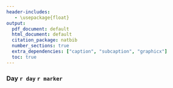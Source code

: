 ```yaml
---
header-includes:
   - \usepackage{float}
output:
  pdf_document: default
  html_document: default
  citation_package: natbib
  number_sections: true
  extra_dependencies: ["caption", "subcaption", "graphicx"]
  toc: true
---
```





### Day `r day` `r marker`
\begin{figure}[H]

\centering
\includegraphics[width=0.9\textwidth]{figs/pointwise_CI/PLOT_Day`r day``r key`_pointwiseCI.pdf}

  \caption{Adjusted threshold-response function for a range of thresholds of the Day `r day` `r marker` activity levels with point-wise 95\% confidence intervals. The dashed red line marks the threshold after which no more COVID events are observed. }
\end{figure}
\begin{figure}[H]
\centering
\includegraphics[width=0.9\textwidth]{figs/pointwise_CI/TABLE_Day`r day``r key`_pointwiseCI.pdf}

  \caption{Table of risk estimates for range of thresholds of Day `r day` `r marker` activity levels with point-wise 95\% confidence intervals. }

\end{figure}




\newpage
\begin{figure}[H]

\centering
\includegraphics[width=0.9\textwidth]{figs/simultaneous_CI/PLOT_Day`r day``r key`_simultCI.pdf}
  \caption{Adjusted threshold-response function for a range of thresholds of the Day `r day` `r marker` activity levels with simultaneous 95\% confidence bands. The dashed red line marks the threshold after which no more COVID events are observed. }
\end{figure}

\begin{figure}[H]
\centering
\includegraphics[width=0.9\textwidth]{figs/simultaneous_CI/TABLE_Day`r day``r key`_simultCI.pdf}
  \caption{Table of risk estimates for range of thresholds of Day `r day` `r marker` activity levels with simultaneous 95\% confidence bands }

\end{figure}
\newpage


\begin{figure}[H]

\centering
\includegraphics[width=0.7\textwidth]{figs/pointwise_CI/PLOT_monotone_Day`r day``r key`_pointwiseCI.pdf}

  \caption{Assuming nonincreasing monotonicity of the true function, the plot shows the estimated (monotone) adjusted threshold-response function for a range of thresholds of the Day `r day` `r marker` activity levels with point-wise 95\% confidence intervals. The dashed red line marks the threshold after which no more COVID events are observed. }
\end{figure}

\begin{figure}[H]

\centering
\includegraphics[width=0.7\textwidth]{figs/simultaneous_CI/PLOT_monotone_Day`r day``r key`_simultCI.pdf}

  \caption{Assuming nonincreasing monotonicity of the true function, the plot shows the estimated (monotone) adjusted threshold-response function for a range of thresholds of the Day `r day` `r marker` activity levels with simultaneous 95\% confidence intervals. The dashed red line marks the threshold after which no more COVID events are observed. }
\end{figure}

\newpage

\begin{figure}[H]

\centering

\includegraphics[width=0.8\textwidth]{figs/pointwise_CI/PLOT_INVERSE_Day`r day``r key`_pointwiseCI.pdf}

  \caption{The inverse adjusted threshold-response function for thresholds of Day `r day` `r marker` activity levels with pointwise 95\% confidence intervals.}
\end{figure}

\begin{figure}[H]
\centering
\includegraphics[width=0.8\textwidth]{figs/pointwise_CI/TABLE_INVERSE_Day`r day``r key`_pointwiseCI.pdf}
  \caption{ This analysis assumes monotonicity of the true function. The table displays the estimated threshold of protection of Day `r day` `r marker` activity level at a range of risk levels with pointwise 95\% confidence intervals. }

\end{figure}


\newpage 


\begin{figure}[H]

\centering

\includegraphics[width=0.8\textwidth]{figs/simultaneous_CI/PLOT_INVERSE_Day`r day``r key`_simultCI.pdf}

  \caption{This analysis assumes monotonicity of the true function. The plot shows the inverse adjusted threshold-response function for thresholds of Day `r day` `r marker` activity levels with simultaneous 95\% confidence intervals.}
\end{figure}

\begin{figure}[H]
\centering
\includegraphics[width=0.8\textwidth]{figs/simultaneous_CI/TABLE_INVERSE_Day`r day``r key`_simultCI.pdf}
  \caption{ This analysis assumes monotonicity of the true function. The table displays the estimated threshold of protection of Day `r day` `r marker` activity level at a range of risk levels with simultaneous 95\% confidence bands }

\end{figure}
